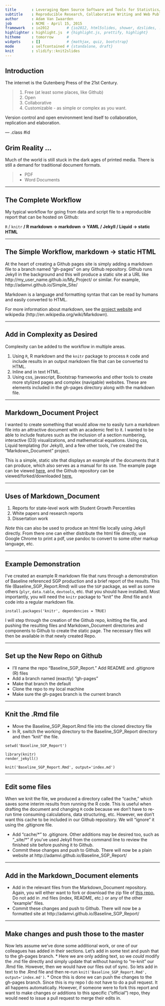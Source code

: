 ```yaml
---
title       : Leveraging Open Source Software and Tools for Statistics/Measurement Research
subtitle    : Reproducible Research, Collaborative Writing and Web Publishing
author      : Adam Van Iwaarden
job         : NCME - April 15, 2015
framework   : io2012        # {io2012, html5slides, shower, dzslides, ...}
highlighter : highlight.js  # {highlight.js, prettify, highlight}
hitheme     : tomorrow      # 
widgets     : []            # {mathjax, quiz, bootstrap}
mode        : selfcontained # {standalone, draft}
knit        : slidify::knit2slides
---
```


## Introduction

The internet is the Gutenberg Press of the 21st Century.

>1.  Free (at least some places, like Github)
>2.  Open
>3.  Collaborative
>4.  Customizable - as simple or complex as you want.

Version control and open environment lend itself to collaboration, replication and elaboration.

--- .class #id 

## Grim Reality ...

Much of the world is still stuck in the dark ages of printed media.  There is still a demand for traditional document formats.

>- PDF
>- Word Documents


---

## The Complete Workflow

My typical workflow for going from data and script file to a reproducible report that can be hosted on Github:

`R` / `knitr` **/ R markdown   ->   markdown  ->  YAML / Jekyll / Liquid -> static HTML**

---

##  The Simple Workflow,  markdown  ->  static HTML

At the heart of creating a Github pages site is simply adding a markdown file to a branch named "gh-pages" on any Github repository.  Github runs Jekyll in the background and this will produce a static site at a URL like http://my_user_name.github.io/My_Project/ or similar. For example, http://adamvi.github.io/Simple_Site/

Markdown is a language and formatting syntax that can be read by humans and easily converted to HTML.

For more information about markdown, see the [project website](http://daringfireball.net/projects/markdown/) and wikipedia (http://en.wikipedia.org/wiki/Markdown).

---

## Add in Complexity as Desired

Complexity can be added to the workflow in multiple areas.

1.  Using `R`, R markdown and the `knitr` package to process `R` code and include results in an output markdown file that can be converted to HTML.
2.  Inline and in text HTML.
3.  Using css, javascript, Bootstrap frameworks and other tools to create more stylized pages and complex (navigable) websites.  These are elements included in the gh-pages directory along with the markdown file.

---

##  Markdown_Document Project

I wanted to create something that would allow me to easily turn a markdown file into an attractive document with an academic feel to it.  I wanted to be able to include features such as the inclusion of a section numbering, interactive (D3) visualizations, and mathematical equations.  Using css, Liquid templating (for Jekyll), and a few other tools, I've created the "Markdown_Document" project.

This is a simple, static site that displays an example of the documents that it can produce, which also serves as a manual for its use.  The example page can be viewed [here](http://adamvi.github.io/Markdown_Document/), and the Github repository can be viewed/forked/downloaded [here.](https://github.com/adamvi/Markdown_Document)

---

##  Uses of Markdown_Document

1.  Reports for state-level work with Student Growth Percentiles
2.  White papers and research reports
3.  Dissertation work

*Note* this can also be used to produce an html file locally using Jekyll directly.  From there one can either distribute the html file directly, use Google Chrome to print a pdf, use pandoc to convert to some other markup language, etc.

---

##  Example Demonstration

I've created an example R markdown file that runs through a demonstration of Baseline referenced SGP production and a brief report of the results.  This file (Baseline_SGP_Report.Rmd) will use the `SGP` package, as well as some others (`plyr`, `data.table`, `devtools`, etc. that you should have installed).  Most importantly, you will need the `knitr` package to "knit" the .Rmd file and `R` code into a regular markdown file.

```
install.packages('knitr', dependencies = TRUE)
```

I will step through the creation of the Github repo, knitting the file, and pushing the resulting files and Markdown_Document directories and components to Github to create the static page.  The necessary files will then be available in that newly created Repo.

---

##  Set up the New Repo on Github

*  I'll name the repo "Baseline_SGP_Report."  Add README and .gitignore (R) files
*  Add a branch named (exactly) "gh-pages"
*  Make that branch the default
*  Clone the repo to my local machine
*  Make sure the gh-pages branch is the current branch

---

##  Knit the .Rmd file

*  Move the Baseline_SGP_Report.Rmd file into the cloned directory file
*  In R, switch the working directory to the Baseline_SGP_Report directory and then "knit" the file.

```
setwd('Baseline_SGP_Report')

library(knitr)
render_jekyll()

knit('Baseline_SGP_Report.Rmd', output='index.md')

```

---

##  Edit some files

When we knit the file, we produced a directory called the "cache," which saves some interim results from running the R code.  This is useful when drafting the document and changing `R` code because we don't have to re-run time consuming calculations, data structuring, etc.  However, we don't want this cache to be included in our Github repository.  We will "ignore" it using the .gitignore file.

*  Add "cache/*" to .gitignore.  Other additions may be desired too, such as "_site/*" if you've used Jekyll from the command line to review the finished site before pushing it to Github.
*  Commit these changes and push to Github.  There will now be a plain website at http://adamvi.github.io/Baseline_SGP_Report/

---

## Add in the Markdown_Document elements

*  Add in the relevant files from the Markdown_Document repository.  Again, you will either want to fork or download the zip file of [this repo.](https://github.com/adamvi/Markdown_Document)  Do not add in .md files (index, README, etc.) or any of the other "example" files.
*  Commit these changes and push to Github.  There will now be a formatted site at http://adamvi.github.io/Baseline_SGP_Report/

---

## Make changes and push those to the master

Now lets assume we've done some additional work, or one of our colleagues has added in their sections.  Let's add in some text and push that to the gh-pages branch.
*  Here we are only adding text, so we *could* modify the .md file directly and simply update that without having to "re-knit" our .Rmd file.  However, then we would have our files out of sync.  So lets add in text to the .Rmd file and then re-run `knit('Baseline_SGP_Report.Rmd', output='index.md')`.
* Once this is done we can push the changes to the gh-pages branch.  Since this is my repo I do not have to do a pull request.  It all happens automatically.  However, if someone were to fork this report and want to make changes or additions to this specific ("official") repo, they would need to issue a pull request to merge their edits in.

